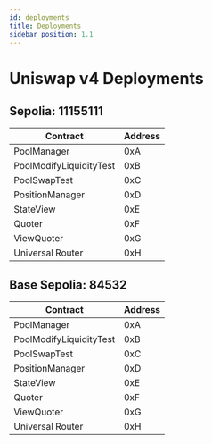 ```yaml
---
id: deployments
title: Deployments
sidebar_position: 1.1
---
```


# Uniswap v4 Deployments

## Sepolia: 11155111

| Contract                | Address                                    |
|-------------------------|--------------------------------------------|
| PoolManager             | 0xA |
| PoolModifyLiquidityTest | 0xB |
| PoolSwapTest            | 0xC |
| PositionManager         | 0xD |
| StateView               | 0xE |
| Quoter                  | 0xF |
| ViewQuoter              | 0xG |
| Universal Router        | 0xH |

## Base Sepolia: 84532

| Contract                | Address                                    |
|-------------------------|--------------------------------------------|
| PoolManager             | 0xA |
| PoolModifyLiquidityTest | 0xB |
| PoolSwapTest            | 0xC |
| PositionManager         | 0xD |
| StateView               | 0xE |
| Quoter                  | 0xF |
| ViewQuoter              | 0xG |
| Universal Router        | 0xH |